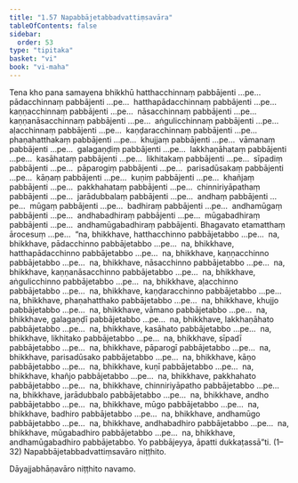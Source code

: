 ```yaml
---
title: "1.57 Napabbājetabbadvattiṃsavāra"
tableOfContents: false
sidebar:
  order: 53
type: "tipitaka"
basket: "vi"
book: "vi-maha"
---
```



<DynamicBreadcrumb />

<Division number="119" book="vi-maha" bookNo="3" page="126">

<Paragraph number="502" book="vi-maha">
Tena kho pana samayena bhikkhū hatthacchinnaṃ pabbājenti …pe…  pādacchinnaṃ pabbājenti …pe…  hatthapādacchinnaṃ pabbājenti …pe…  kaṇṇacchinnaṃ pabbājenti …pe…  nāsacchinnaṃ pabbājenti …pe…  kaṇṇanāsacchinnaṃ pabbājenti …pe…  aṅgulicchinnaṃ pabbājenti …pe…  aḷacchinnaṃ pabbājenti …pe…  kaṇḍaracchinnaṃ pabbājenti …pe…  phaṇahatthakaṃ pabbājenti …pe…  khujjaṃ pabbājenti …pe…  vāmanaṃ pabbājenti …pe…  galagaṇḍiṃ pabbājenti …pe…  lakkhaṇāhataṃ pabbājenti …pe…  kasāhataṃ pabbājenti …pe…  likhitakaṃ pabbājenti …pe…  sīpadiṃ pabbājenti …pe…  pāparogiṃ pabbājenti …pe…  parisadūsakaṃ pabbājenti …pe…  kāṇaṃ pabbājenti …pe…  kuṇiṃ pabbājenti …pe…  khañjaṃ pabbājenti …pe…  pakkhahataṃ pabbājenti …pe…  chinniriyāpathaṃ pabbājenti …pe…  jarādubbalaṃ pabbājenti …pe…  andhaṃ pabbājenti …pe…  mūgaṃ pabbājenti …pe…  badhiraṃ pabbājenti …pe…  andhamūgaṃ pabbājenti …pe…  andhabadhiraṃ pabbājenti …pe…  mūgabadhiraṃ pabbājenti …pe…  andhamūgabadhiraṃ pabbājenti. Bhagavato etamatthaṃ ārocesuṃ …pe…  “na, bhikkhave, hatthacchinno pabbājetabbo …pe…  na, bhikkhave, pādacchinno pabbājetabbo …pe…  na, bhikkhave, hatthapādacchinno pabbājetabbo …pe…  na, bhikkhave, kaṇṇacchinno pabbājetabbo …pe…  na, bhikkhave, nāsacchinno pabbājetabbo …pe…  na, bhikkhave, kaṇṇanāsacchinno pabbājetabbo …pe…  na, bhikkhave, aṅgulicchinno pabbājetabbo …pe…  na, bhikkhave, aḷacchinno pabbājetabbo …pe…  na, bhikkhave, kaṇḍaracchinno pabbājetabbo …pe…  na, bhikkhave, phaṇahatthako pabbājetabbo …pe…  na, bhikkhave, khujjo pabbājetabbo …pe…  na, bhikkhave, vāmano pabbājetabbo …pe…  na, bhikkhave, galagaṇḍī pabbājetabbo …pe…  na, bhikkhave, lakkhaṇāhato pabbājetabbo …pe…  na, bhikkhave, kasāhato pabbājetabbo …pe…  na, bhikkhave, likhitako pabbājetabbo …pe…  na, bhikkhave, sīpadī pabbājetabbo …pe…  na, bhikkhave, pāparogī pabbājetabbo …pe…  na, bhikkhave, parisadūsako pabbājetabbo …pe…  na, bhikkhave, kāṇo pabbājetabbo …pe…  na, bhikkhave, kuṇī pabbājetabbo …pe…  na, bhikkhave, khañjo pabbājetabbo …pe…  na, bhikkhave, pakkhahato pabbājetabbo …pe…  na, bhikkhave, chinniriyāpatho pabbājetabbo …pe…  na, bhikkhave, jarādubbalo pabbājetabbo …pe…  na, bhikkhave, andho pabbājetabbo …pe…  na, bhikkhave, mūgo pabbājetabbo …pe…  na, bhikkhave, badhiro pabbājetabbo …pe…  na, bhikkhave, andhamūgo pabbājetabbo …pe…  na, bhikkhave, andhabadhiro pabbājetabbo …pe…  na, bhikkhave, mūgabadhiro pabbājetabbo …pe…  na, bhikkhave, andhamūgabadhiro pabbājetabbo. Yo pabbājeyya, āpatti dukkaṭassā”ti. (1–32)

</Paragraph>
</Division>

<Paragraph number="503" type="center" book="vi-maha">
Napabbājetabbadvattiṃsavāro niṭṭhito.

  
Dāyajjabhāṇavāro niṭṭhito navamo.
</Paragraph>
